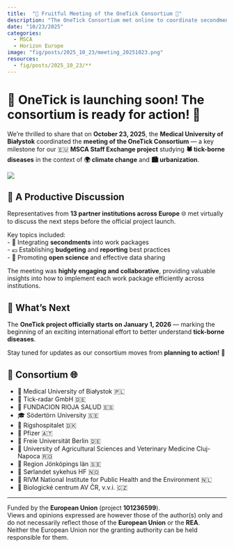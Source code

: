 ```yaml
---
title:  "🌿 Fruitful Meeting of the OneTick Consortium 🤝"
description: "The OneTick Consortium met online to coordinate secondments, budgeting, and open-science plans ahead of the project’s official launch on January 1 2026. 🌍🕷️"
date: "10/23/2025"
categories:
  - MSCA
  - Horizon Europe
image: "fig/posts/2025_10_23/meeting_20251023.png"
resources:
  - fig/posts/2025_10_23/** 
---
```

# 🌿 OneTick is launching soon! The **consortium** is ready for action! 🤝
We’re thrilled to share that on **October 23, 2025**, the **Medical University of Białystok** coordinated the **meeting of the OneTick Consortium** — a key milestone for our 🇪🇺 **MSCA Staff Exchange project** studying **🕷️ tick-borne diseases** in the context of **🌍 climate change** and **🏙️ urbanization**.

![](fig/posts/2025_10_23/meeting_20251023.png)

## 💬 **A Productive Discussion**

Representatives from **13 partner institutions across Europe** 🌐 met virtually to discuss the next steps before the official project launch.  

Key topics included:  
- 🔄 Integrating **secondments** into work packages  
- 💶 Establishing **budgeting** and **reporting** best practices  
- 📖 Promoting **open science** and effective data sharing  

The meeting was **highly engaging and collaborative**, providing valuable insights into how to implement each work package efficiently across institutions.

## 🚀 **What’s Next**

The **OneTick project officially starts on January 1, 2026** — marking the beginning of an exciting international effort to better understand **tick-borne diseases**.  

Stay tuned for updates as our consortium moves from **planning to action!** 🌱

## 🤝 **Consortium** 🌐

- 🧭 Medical University of Białystok 🇵🇱  
- 🧪 Tick-radar GmbH 🇩🇪  
- 🧬 FUNDACION RIOJA SALUD 🇪🇸  
- 🎓 Södertörn University 🇸🇪  
- 🏥 Rigshospitalet 🇩🇰  
- 💊 Pfizer 🇦🇹  
- 🧠 Freie Universität Berlin 🇩🇪  
- 🐾 University of Agricultural Sciences and Veterinary Medicine Cluj-Napoca 🇷🇴  
- 🏥 Region Jönköpings län 🇸🇪  
- 🏥 Sørlandet sykehus HF 🇳🇴  
- 🧫 RIVM National Institute for Public Health and the Environment 🇳🇱  
- 🔬 Biologické centrum AV ČR, v.v.i. 🇨🇿  

---

Funded by the **European Union** (project **101236599**).  
Views and opinions expressed are however those of the author(s) only and do not necessarily reflect those of the **European Union** or the **REA**.  
Neither the European Union nor the granting authority can be held responsible for them.

